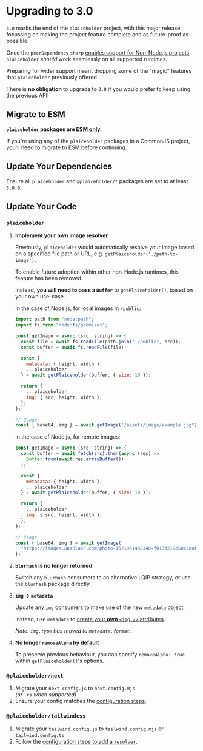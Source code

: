 
# Upgrading to 3.0

`3.0` marks the end of the `plaiceholder` project, with this major release focussing on making the project feature complete and as future-proof as possible.

Once the `peerDependency` `sharp` [enables support for Non-Node.js projects](https://github.com/lovell/sharp/pull/3522), `plaiceholder` _should_ work seamlessly on all supported runtimes.

Preparing for wider support meant dropping some of the "magic" features that `plaiceholder` previously offered.

There is **no obligation** to upgrade to `3.0` if you would prefer to keep using the previous API!

## Migrate to ESM

<Callout type="info">

**`plaiceholder` packages are [ESM only](https://gist.github.com/sindresorhus/a39789f98801d908bbc7ff3ecc99d99c).**

</Callout>

If you're using any of the `plaiceholder` packages in a CommonJS project, you'll need to migrate to ESM before continuing.

## Update Your Dependencies

Ensure all `plaiceholder` and `@plaiceholder/*` packages are set to at least `3.0.0`.

## Update Your Code

### `plaiceholder`

1. **Implement your own image resolver**

   Previously, `plaiceholder` would automatically resolve your image based on a specified file path or URL, e.g. `getPlaiceholder('./path-to-image')`.

   To enable future adoption within other non-Node.js runtimes, this feature has been removed.

   Instead, **you will need to pass a `Buffer`** to `getPlaiceholder()`, based on your own use-case.

   In the case of Node.js, for local images in `/public`:

   ```js
   import path from "node:path";
   import fs from "node:fs/promises";

   const getImage = async (src: string) => {
     const file = await fs.readFile(path.join("./public", src));
     const buffer = await fs.readFile(file);

     const {
       metadata: { height, width },
       ...plaiceholder
     } = await getPlaiceholder(buffer, { size: 10 });

     return {
       ...plaiceholder,
       img: { src, height, width },
     };
   };

   // Usage
   const { base64, img } = await getImage("/assets/image/example.jpg");
   ```

   In the case of Node.js, for remote images:

   ```js
   const getImage = async (src: string) => {
     const buffer = await fetch(src).then(async (res) =>
       Buffer.from(await res.arrayBuffer())
     );

     const {
       metadata: { height, width },
       ...plaiceholder
     } = await getPlaiceholder(buffer, { size: 10 });

     return {
       ...plaiceholder,
       img: { src, height, width },
     };
   };

   // Usage
   const { base64, img } = await getImage(
     "https://images.unsplash.com/photo-1621961458348-f013d219b50c?auto=format&fit=crop&w=2850&q=80"
   );
   ```

1. **`blurhash` is no longer returned**

   Switch any `blurhash` consumers to an alternative LQIP strategy, or use the `blurhash` package directly.

1. **`img` → `metadata`**

   Update any `img` consumers to make use of the new `metadata` object.

   Instead, use `metadata` to [create your **own** `<img />` attributes](/docs/usage#generating-img--attributes).

   _Note: `img.type` has moved to `metadata.format`._

1. **No longer `removeAlpha` by default**

   To preserve previous behaviour, you can specify `removeAlpha: true` within `getPlaiceholder()`'s options.

### `@plaiceholder/next`

1. Migrate your `next.config.js` to `next.config.mjs`  
   _(or `.ts` when supported)_
1. Ensure your config matches the [configuration steps](/docs/plugins/next).

### `@plaiceholder/tailwindcss`

1. Migrate your `tailwind.config.js` to `tailwind.config.mjs` or `tailwind.config.ts`
1. Follow the [configuration steps to add a `resolver`](/docs/plugins/tailwind).

